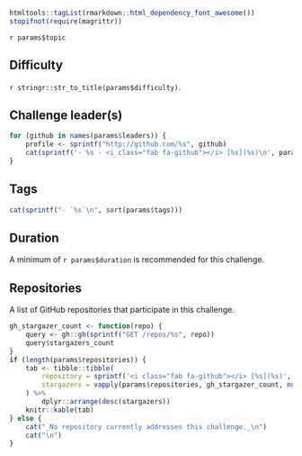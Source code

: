 ```r
htmltools::tagList(rmarkdown::html_dependency_font_awesome())
stopifnot(require(magrittr))
```

`r params$topic`

## Difficulty

`r stringr::str_to_title(params$difficulty)`.

## Challenge leader(s)

```r
for (github in names(params$leaders)) {
    profile <- sprintf("http://github.com/%s", github)
    cat(sprintf('- %s - <i class="fab fa-github"></i> [%s](%s)\n', params$leaders[[github]], github, profile))
}
```

## Tags

```r
cat(sprintf("- `%s`\n", sort(params$tags)))
```

## Duration

A minimum of `r params$duration` is recommended for this challenge.

## Repositories

A list of GitHub repositories that participate in this challenge.

```r
gh_stargazer_count <- function(repo) {
    query <- gh::gh(sprintf("GET /repos/%s", repo))
    query$stargazers_count
}
if (length(params$repositories)) {
    tab <- tibble::tibble(
        repository = sprintf('<i class="fab fa-github"></i> [%s](%s)', params$repositories, sprintf("https://github.com/%s", params$repositories)),
        stargazers = vapply(params$repositories, gh_stargazer_count, numeric(1))
    ) %>% 
        dplyr::arrange(desc(stargazers))
    knitr::kable(tab)
} else {
    cat("_No repository currently addresses this challenge._\n")
    cat("\n")
}
```

